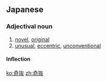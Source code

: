 ==Japanese==
{{ja-kanjitab|き|ばつ|yomi=o}}

===Adjectival noun===
{{ja-adj|infl=na|きばつ}}

# [[novel]], [[original]]
# [[unusual]], [[eccentric]], [[unconventional]]

====Inflection====
{{ja-na|きばつ}}

[[ko:奇抜]]
[[zh:奇抜]]